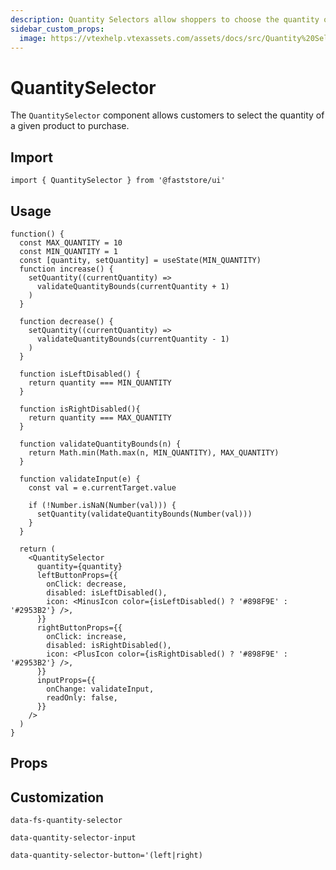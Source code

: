 ```yaml
---
description: Quantity Selectors allow shoppers to choose the quantity of a product to buy.
sidebar_custom_props: 
  image: https://vtexhelp.vtexassets.com/assets/docs/src/Quantity%20Selector___6b3886945c4028b5a37e6f4de3baab71.png
---
```



# QuantitySelector

The `QuantitySelector` component allows customers to select the quantity of a given product to purchase.

## Import

```tsx
import { QuantitySelector } from '@faststore/ui'
```

## Usage

```tsx live
function() {
  const MAX_QUANTITY = 10
  const MIN_QUANTITY = 1
  const [quantity, setQuantity] = useState(MIN_QUANTITY)
  function increase() {
    setQuantity((currentQuantity) =>
      validateQuantityBounds(currentQuantity + 1)
    )
  }

  function decrease() {
    setQuantity((currentQuantity) =>
      validateQuantityBounds(currentQuantity - 1)
    )
  }

  function isLeftDisabled() {
    return quantity === MIN_QUANTITY
  }

  function isRightDisabled(){
    return quantity === MAX_QUANTITY
  }

  function validateQuantityBounds(n) {
    return Math.min(Math.max(n, MIN_QUANTITY), MAX_QUANTITY)
  }

  function validateInput(e) {
    const val = e.currentTarget.value

    if (!Number.isNaN(Number(val))) {
      setQuantity(validateQuantityBounds(Number(val)))
    }
  }

  return (
    <QuantitySelector
      quantity={quantity}
      leftButtonProps={{
        onClick: decrease,
        disabled: isLeftDisabled(),
        icon: <MinusIcon color={isLeftDisabled() ? '#898F9E' : '#2953B2'} />,
      }}
      rightButtonProps={{
        onClick: increase,
        disabled: isRightDisabled(),
        icon: <PlusIcon color={isRightDisabled() ? '#898F9E' : '#2953B2'} />,
      }}
      inputProps={{
        onChange: validateInput,
        readOnly: false,
      }}
    />
  )
}
```

## Props

<PropsSection name="QuantitySelector" />

## Customization

`data-fs-quantity-selector`

`data-quantity-selector-input`

`data-quantity-selector-button='(left|right)`
